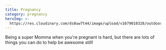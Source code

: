 ```yaml
---
title: Pregnancy
category: pregnancy
heroImg: >-
  https://res.cloudinary.com/ds8uw7t44/image/upload/v1679010328/outdoor-winter-activities-for-toddlers-snowangels.jpg
---
```


Being a super Momma when you're pregnant is hard, but there are lots of things you can do to help be awesome still!
